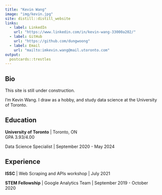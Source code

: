 ```yaml
---
title: "Kevin Wang"
image: "img/kevin.jpg"
site: distill::distill_website
links:
  - label: LinkedIn
    url: "https://www.linkedin.com/in/kevin-wang-33000a202/"
  - label: GitHub
    url: "https://github.com/dungwoong"
  - label: Email
    url: "mailto:imkevin.wang@mail.utoronto.com"
output:
  postcards::trestles
---
```

 
## Bio

This site is still under construction.

I'm Kevin Wang.
I draw as a hobby, and study data science at the University of Toronto.<br>

## Education

**University of Toronto** | Toronto, ON<br>
GPA 3.93/4.00

Data Science Specialist | September 2020 - May 2024

## Experience

**ISSC** | Web Scraping and APIs workshop | July 2021

**STEM Fellowship** | Google Analytics Team | September 2019 - October 2020
